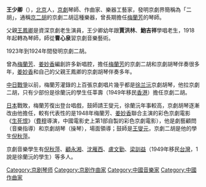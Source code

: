 {{otheruses|王少卿}}
'''王少卿'''（{{bd|1900年||1958年||王少卿}}），[[北京|北京]]人，[[京劇|京劇]]琴師、作曲家、樂器工藝家，發明京劇界簡稱為「二胡」，通稱[[京二胡|京二胡]]的京劇二胡這種樂器，曾長期擔任[[梅蘭芳|梅蘭芳]]的琴師。

父親[[王鳳卿|王鳳卿]]是資深京劇老生演員，王少卿幼年跟'''賈洪林'''、'''鮑吉祥'''學唱老生，1918年起轉為琴師，師從'''曹心泉'''習京劇音樂藝術。

1923年到1924年間發明京劇二胡。

曾為[[梅蘭芳|梅蘭芳]]、[[姜妙香|姜妙香]]編創許多新唱腔，擔任[[梅蘭芳|梅蘭芳]]的京劇二胡和京劇胡琴伴奏很多年，[[姜妙香|姜妙香]]和自己的父親王鳳卿的京劇胡琴伴奏多年。

[[中国抗日战争|中日戰爭]]以前，梅蘭芳灌錄的上百張京劇唱片幾乎都是[[徐兰沅|徐兰沅]]京劇胡琴，他拉京劇二胡，只有少部份是徐蘭沅的學生任莘壽（1949年移民[[香港|香港]]）擔任京劇二胡。

[[日本|日本]]戰敗，梅蘭芳復出登台唱戲，鼓師請王燮元，徐蘭沅年事較高，京劇胡琴逐漸改由他擔任，較有代表性的是1948年梅蘭芳、[[姜妙香|姜妙香]]聯合主演的彩色京劇電影《[[生死恨_(电影)|生死恨]]》（[[费穆_(导演)|費穆]]導演，中國電影史上第1部自製的彩色京劇電影），他是劇藝顧問（音樂指導）和京劇胡琴（操琴），場面領導；鼓師是[[王燮元|王燮元]]，京劇二胡是他的學生[[倪秋萍|倪秋萍]]。

京劇音樂學生有[[倪秋萍|倪秋萍]]、[[顧永湘|顧永湘]]、[[沈雁西|沈雁西]]、[[盧文勤|盧文勤]]、[[梁訓益|梁訓益]]（1949年移民[[台灣|台灣]]，1說是徐蘭沅的學生）等多人。

[[Category:京剧琴师|Category:京剧琴师]]
[[Category:京剧作曲家|Category:京剧作曲家]]
[[Category:中國音樂家|Category:中國音樂家]]
[[Category:中國作曲家|Category:中國作曲家]]